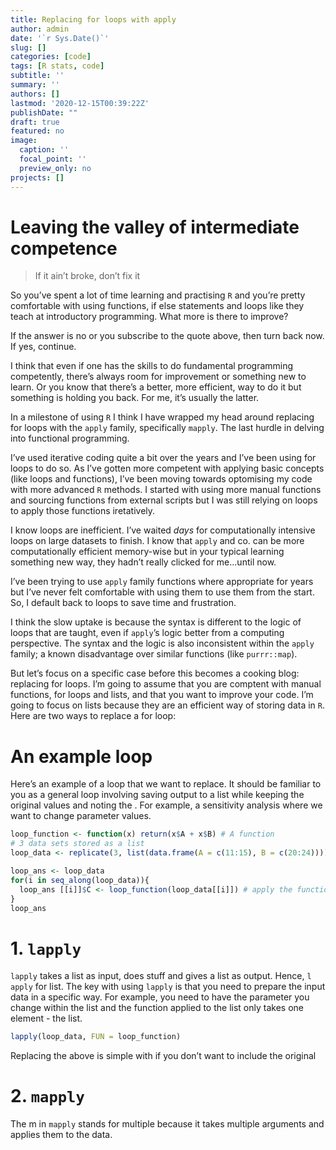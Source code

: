 ```yaml
---
title: Replacing for loops with apply
author: admin
date: '`r Sys.Date()`'
slug: []
categories: [code]
tags: [R stats, code]
subtitle: ''
summary: ''
authors: []
lastmod: '2020-12-15T00:39:22Z'
publishDate: ""
draft: true
featured: no
image:
  caption: ''
  focal_point: ''
  preview_only: no
projects: []
---
```


# Leaving the valley of intermediate competence

> If it ain't broke, don't fix it

So you've spent a lot of time learning and practising `R` and you're pretty comfortable with using functions, if else statements and loops like they teach at introductory programming. What more is there to improve?

If the answer is no or you subscribe to the quote above, then turn back now. If yes, continue. 

I think that even if one has the skills to do fundamental programming competently, there's always room for improvement or something new to learn. Or you know that there's a better, more efficient, way to do it but something is holding you back. For me, it's usually the latter.

In a milestone of using `R` I think I have wrapped my head around replacing for loops with the `apply` family, specifically `mapply`. The last hurdle in delving into functional programming.

I've used iterative coding quite a bit over the years and I've been using for loops to do so. As I've gotten more competent with applying basic concepts (like loops and functions), I've been moving towards optomising my code with more advanced `R` methods. I started with using more manual functions and sourcing functions from external scripts but I was still relying on loops to apply those functions iretatively.

I know loops are inefficient. I've waited *days* for computationally intensive loops on large datasets to finish. I know that `apply` and co. can be more computationally efficient memory-wise but in your typical learning something new way, they hadn't really clicked for me...until now.

I've been trying to use `apply` family functions where appropriate for years but I've never felt comfortable with using them to use them from the start. So, I default back to loops to save time and frustration.  

I think the slow uptake is because the syntax is different to the logic of loops that are taught, even if `apply`'s logic better from a computing perspective. The syntax and the logic is also inconsistent within the `apply` family; a known disadvantage over similar functions (like `purrr::map`). 

But let's focus on a specific case before this becomes a cooking blog: replacing for loops. I'm going to assume that you are comptent with manual functions, for loops and lists, and that you want to improve your code. I'm going to focus on lists because they are an efficient way of storing data in `R`. Here are two ways to replace a for loop:

# An example loop

Here's an example of a loop that we want to replace. It should be familiar to you as a general loop involving saving output to a list while keeping the original values and noting the . For example, a sensitivity analysis where we want to change parameter values.

```r
loop_function <- function(x) return(x$A + x$B) # A function
# 3 data sets stored as a list
loop_data <- replicate(3, list(data.frame(A = c(11:15), B = c(20:24))))

loop_ans <- loop_data
for(i in seq_along(loop_data)){
  loop_ans [[i]]$C <- loop_function(loop_data[[i]]) # apply the function
}
loop_ans
```

# 1. `lapply`

`lapply` takes a list as input, does stuff and gives a list as output. Hence, `l apply` for list. The key with using `lapply` is that you need to prepare the input data in a specific way. For example, you need to have the parameter you change within the list and the function applied to the list only takes one element - the list.

```r
lapply(loop_data, FUN = loop_function)
```



Replacing the above is simple with if you don't want to include the original

# 2. `mapply`

The m in `mapply` stands for multiple because it takes multiple arguments and applies them to the data.
